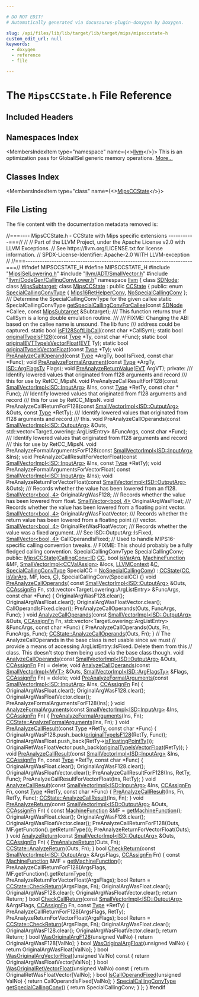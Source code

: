 ```yaml
---

# DO NOT EDIT!
# Automatically generated via docusaurus-plugin-doxygen by Doxygen.

slug: /api/files/lib/lib/target/lib/target/mips/mipsccstate-h
custom_edit_url: null
keywords:
  - doxygen
  - reference
  - file

---
```





# The `MipsCCState.h` File Reference

<DoxygenPage pluginConfig={pluginConfig}>



## Included Headers

<IncludesList>
<IncludesListItem
  filePath="MipsISelLowering.h"
  permalink="/docs/api/files/lib/lib/target/lib/target/mips/mipsisellowering-h"
  isLocal="true" />
<IncludesListItem
  filePath="llvm/ADT/SmallVector.h"
  permalink="/docs/api/files/include/include/llvm/include/llvm/adt/smallvector-h"
  isLocal="true" />
<IncludesListItem
  filePath="llvm/CodeGen/CallingConvLower.h"
  permalink="/docs/api/files/include/include/llvm/include/llvm/codegen/callingconvlower-h"
  isLocal="true" />
</IncludesList>

## Namespaces Index

<MembersIndex>

<MembersIndexItem
  type="namespace"
  name={<><a href="/docs/api/namespaces/llvm">llvm</a></>}>
This is an optimization pass for GlobalISel generic memory operations. <a href="/docs/api/namespaces/llvm/#details">More...</a>
</MembersIndexItem>

</MembersIndex>

## Classes Index

<MembersIndex>

<MembersIndexItem
  type="class"
  name={<><a href="/docs/api/classes/llvm/mipsccstate">MipsCCState</a></>}>
</MembersIndexItem>

</MembersIndex>


## File Listing

The file content with the documentation metadata removed is:

<ProgramListing>

<Link id="l00001" /><CodeLine lineNumber="1"><Highlight kind="comment">//===---- MipsCCState.h - CCState with Mips specific extensions -----------===//</Highlight><Highlight kind="normal"></Highlight></CodeLine>
<Link id="l00002" /><CodeLine lineNumber="2"><Highlight kind="normal"></Highlight><Highlight kind="comment">//</Highlight><Highlight kind="normal"></Highlight></CodeLine>
<Link id="l00003" /><CodeLine lineNumber="3"><Highlight kind="normal"></Highlight><Highlight kind="comment">// Part of the LLVM Project, under the Apache License v2.0 with LLVM Exceptions.</Highlight><Highlight kind="normal"></Highlight></CodeLine>
<Link id="l00004" /><CodeLine lineNumber="4"><Highlight kind="normal"></Highlight><Highlight kind="comment">// See https://llvm.org/LICENSE.txt for license information.</Highlight><Highlight kind="normal"></Highlight></CodeLine>
<Link id="l00005" /><CodeLine lineNumber="5"><Highlight kind="normal"></Highlight><Highlight kind="comment">// SPDX-License-Identifier: Apache-2.0 WITH LLVM-exception</Highlight><Highlight kind="normal"></Highlight></CodeLine>
<Link id="l00006" /><CodeLine lineNumber="6"><Highlight kind="normal"></Highlight><Highlight kind="comment">//</Highlight><Highlight kind="normal"></Highlight></CodeLine>
<Link id="l00007" /><CodeLine lineNumber="7"><Highlight kind="normal"></Highlight><Highlight kind="comment">//===----------------------------------------------------------------------===//</Highlight><Highlight kind="normal"></Highlight></CodeLine>
<Link id="l00008" /><CodeLine lineNumber="8"><Highlight kind="normal"></Highlight></CodeLine>
<Link id="l00009" /><CodeLine lineNumber="9"><Highlight kind="normal"></Highlight><Highlight kind="preprocessor">#ifndef MIPSCCSTATE&#95;H</Highlight><Highlight kind="normal"></Highlight></CodeLine>
<Link id="l00010" /><CodeLine lineNumber="10"><Highlight kind="normal"></Highlight><Highlight kind="preprocessor">#define MIPSCCSTATE&#95;H</Highlight><Highlight kind="normal"></Highlight></CodeLine>
<Link id="l00011" /><CodeLine lineNumber="11"><Highlight kind="normal"></Highlight></CodeLine>
<Link id="l00012" /><CodeLine lineNumber="12"><Highlight kind="normal"></Highlight><Highlight kind="preprocessor">#include &quot;<a href="/docs/api/files/lib/lib/target/lib/target/mips/mipsisellowering-h">MipsISelLowering.h</a>&quot;</Highlight><Highlight kind="normal"></Highlight></CodeLine>
<Link id="l00013" /><CodeLine lineNumber="13"><Highlight kind="normal"></Highlight><Highlight kind="preprocessor">#include &quot;<a href="/docs/api/files/include/include/llvm/include/llvm/adt/smallvector-h">llvm/ADT/SmallVector.h</a>&quot;</Highlight><Highlight kind="normal"></Highlight></CodeLine>
<Link id="l00014" /><CodeLine lineNumber="14"><Highlight kind="normal"></Highlight><Highlight kind="preprocessor">#include &quot;<a href="/docs/api/files/include/include/llvm/include/llvm/codegen/callingconvlower-h">llvm/CodeGen/CallingConvLower.h</a>&quot;</Highlight><Highlight kind="normal"></Highlight></CodeLine>
<Link id="l00015" /><CodeLine lineNumber="15"><Highlight kind="normal"></Highlight></CodeLine>
<Link id="l00016" /><CodeLine lineNumber="16"><Highlight kind="normal"></Highlight><Highlight kind="keyword">namespace </Highlight><Highlight kind="normal"><a href="/docs/api/namespaces/llvm">llvm</a> &#123;</Highlight></CodeLine>
<Link id="l00017" /><CodeLine lineNumber="17"><Highlight kind="normal"></Highlight><Highlight kind="keyword">class </Highlight><Highlight kind="normal"><a href="/docs/api/classes/llvm/sdnode">SDNode</a>;</Highlight></CodeLine>
<Link id="l00018" /><CodeLine lineNumber="18"><Highlight kind="normal"></Highlight><Highlight kind="keyword">class </Highlight><Highlight kind="normal"><a href="/docs/api/classes/llvm/mipssubtarget">MipsSubtarget</a>;</Highlight></CodeLine>
<Link id="l00019" /><CodeLine lineNumber="19"><Highlight kind="normal"></Highlight></CodeLine>
<Link id="l00020" /><CodeLine lineNumber="20" lineLink="/docs/api/classes/llvm/mipsccstate"><Highlight kind="normal"></Highlight><Highlight kind="keyword">class </Highlight><Highlight kind="normal"><a href="/docs/api/classes/llvm/mipsccstate/#aec927300e4f4d5403ecf615a8b65cbb1">MipsCCState</a> : </Highlight><Highlight kind="keyword">public</Highlight><Highlight kind="normal"> <a href="/docs/api/classes/llvm/ccstate/#abf5a0a68b80983e3e00b9107ed77e93c">CCState</a> &#123;</Highlight></CodeLine>
<Link id="l00021" /><CodeLine lineNumber="21"><Highlight kind="normal"></Highlight><Highlight kind="keyword">public</Highlight><Highlight kind="normal">:</Highlight></CodeLine>
<Link id="l00022" /><CodeLine lineNumber="22" lineLink="/docs/api/classes/llvm/mipsccstate/#aebe47f41b5ac2f62cb48cd64227d18e6ab733877ed3fc676a03ab0fd5bb35e856"><Highlight kind="normal">  </Highlight><Highlight kind="keyword">enum</Highlight><Highlight kind="normal"> <a href="/docs/api/classes/llvm/mipsccstate/#aebe47f41b5ac2f62cb48cd64227d18e6">SpecialCallingConvType</a> &#123; <a href="/docs/api/classes/llvm/mipsccstate/#aebe47f41b5ac2f62cb48cd64227d18e6ab733877ed3fc676a03ab0fd5bb35e856">Mips16RetHelperConv</a>, <a href="/docs/api/classes/llvm/mipsccstate/#aebe47f41b5ac2f62cb48cd64227d18e6accde6c8d8e7ef08b4c3862358ce9eaac">NoSpecialCallingConv</a> &#125;;</Highlight></CodeLine>
<Link id="l00023" /><CodeLine lineNumber="23"><Highlight kind="normal"></Highlight><Highlight kind="comment"></Highlight></CodeLine>
<Link id="l00024" /><CodeLine lineNumber="24"><Highlight kind="comment">  /// Determine the SpecialCallingConvType for the given callee</Highlight><Highlight kind="normal"></Highlight></CodeLine>
<Link id="l00025" /><CodeLine lineNumber="25"><Highlight kind="normal">  </Highlight><Highlight kind="keyword">static</Highlight><Highlight kind="normal"> SpecialCallingConvType</Highlight></CodeLine>
<Link id="l00026" /><CodeLine lineNumber="26"><Highlight kind="normal">  <a href="/docs/api/classes/llvm/mipsccstate/#adffd27d3c37f8d01edff0e86ec3ff644">getSpecialCallingConvForCallee</a>(</Highlight><Highlight kind="keyword">const</Highlight><Highlight kind="normal"> <a href="/docs/api/classes/llvm/sdnode">SDNode</a> &#42;Callee,</Highlight></CodeLine>
<Link id="l00027" /><CodeLine lineNumber="27"><Highlight kind="normal">                                 </Highlight><Highlight kind="keyword">const</Highlight><Highlight kind="normal"> <a href="/docs/api/classes/llvm/mipssubtarget">MipsSubtarget</a> &amp;Subtarget);</Highlight></CodeLine>
<Link id="l00028" /><CodeLine lineNumber="28"><Highlight kind="normal"></Highlight><Highlight kind="comment"></Highlight></CodeLine>
<Link id="l00029" /><CodeLine lineNumber="29"><Highlight kind="comment">  /// This function returns true if CallSym is a long double emulation routine.</Highlight></CodeLine>
<Link id="l00030" /><CodeLine lineNumber="30"><Highlight kind="comment">  ///</Highlight></CodeLine>
<Link id="l00031" /><CodeLine lineNumber="31"><Highlight kind="comment">  /// FIXME: Changing the ABI based on the callee name is unsound. The lib func</Highlight></CodeLine>
<Link id="l00032" /><CodeLine lineNumber="32"><Highlight kind="comment">  /// address could be captured.</Highlight><Highlight kind="normal"></Highlight></CodeLine>
<Link id="l00033" /><CodeLine lineNumber="33"><Highlight kind="normal">  </Highlight><Highlight kind="keyword">static</Highlight><Highlight kind="normal"> </Highlight><Highlight kind="keywordtype">bool</Highlight><Highlight kind="normal"> <a href="/docs/api/classes/llvm/mipsccstate/#a3f63290aff1f6b522c80c818a9d025ab">isF128SoftLibCall</a>(</Highlight><Highlight kind="keyword">const</Highlight><Highlight kind="normal"> </Highlight><Highlight kind="keywordtype">char</Highlight><Highlight kind="normal"> &#42;CallSym);</Highlight></CodeLine>
<Link id="l00034" /><CodeLine lineNumber="34"><Highlight kind="normal"></Highlight></CodeLine>
<Link id="l00035" /><CodeLine lineNumber="35"><Highlight kind="normal">  </Highlight><Highlight kind="keyword">static</Highlight><Highlight kind="normal"> </Highlight><Highlight kind="keywordtype">bool</Highlight><Highlight kind="normal"> <a href="/docs/api/classes/llvm/mipsccstate/#a4ce1e013c79a2151bb92de2c2d293f0c">originalTypeIsF128</a>(</Highlight><Highlight kind="keyword">const</Highlight><Highlight kind="normal"> <a href="/docs/api/classes/llvm/type">Type</a> &#42;Ty, </Highlight><Highlight kind="keyword">const</Highlight><Highlight kind="normal"> </Highlight><Highlight kind="keywordtype">char</Highlight><Highlight kind="normal"> &#42;Func);</Highlight></CodeLine>
<Link id="l00036" /><CodeLine lineNumber="36"><Highlight kind="normal">  </Highlight><Highlight kind="keyword">static</Highlight><Highlight kind="normal"> </Highlight><Highlight kind="keywordtype">bool</Highlight><Highlight kind="normal"> <a href="/docs/api/classes/llvm/mipsccstate/#a9a2fb53893c831fb7b9b539f7c7cf72e">originalEVTTypeIsVectorFloat</a>(<a href="/docs/api/structs/llvm/evt">EVT</a> Ty);</Highlight></CodeLine>
<Link id="l00037" /><CodeLine lineNumber="37"><Highlight kind="normal">  </Highlight><Highlight kind="keyword">static</Highlight><Highlight kind="normal"> </Highlight><Highlight kind="keywordtype">bool</Highlight><Highlight kind="normal"> <a href="/docs/api/classes/llvm/mipsccstate/#a01ae19db281adf449c3e960be5a6da5d">originalTypeIsVectorFloat</a>(</Highlight><Highlight kind="keyword">const</Highlight><Highlight kind="normal"> <a href="/docs/api/classes/llvm/type">Type</a> &#42;Ty);</Highlight></CodeLine>
<Link id="l00038" /><CodeLine lineNumber="38"><Highlight kind="normal"></Highlight></CodeLine>
<Link id="l00039" /><CodeLine lineNumber="39"><Highlight kind="normal">  </Highlight><Highlight kind="keywordtype">void</Highlight><Highlight kind="normal"> <a href="/docs/api/classes/llvm/mipsccstate/#ab4e7e0c4faafb1894a276accb6fd408c">PreAnalyzeCallOperand</a>(</Highlight><Highlight kind="keyword">const</Highlight><Highlight kind="normal"> <a href="/docs/api/classes/llvm/type">Type</a> &#42;ArgTy, </Highlight><Highlight kind="keywordtype">bool</Highlight><Highlight kind="normal"> IsFixed, </Highlight><Highlight kind="keyword">const</Highlight><Highlight kind="normal"> </Highlight><Highlight kind="keywordtype">char</Highlight><Highlight kind="normal"> &#42;Func);</Highlight></CodeLine>
<Link id="l00040" /><CodeLine lineNumber="40"><Highlight kind="normal"></Highlight></CodeLine>
<Link id="l00041" /><CodeLine lineNumber="41"><Highlight kind="normal">  </Highlight><Highlight kind="keywordtype">void</Highlight><Highlight kind="normal"> <a href="/docs/api/classes/llvm/mipsccstate/#ab7308ff84a93e55c54db394614a71a44">PreAnalyzeFormalArgument</a>(</Highlight><Highlight kind="keyword">const</Highlight><Highlight kind="normal"> <a href="/docs/api/classes/llvm/type">Type</a> &#42;ArgTy, <a href="/docs/api/structs/llvm/isd/argflagsty">ISD::ArgFlagsTy</a> Flags);</Highlight></CodeLine>
<Link id="l00042" /><CodeLine lineNumber="42"><Highlight kind="normal">  </Highlight><Highlight kind="keywordtype">void</Highlight><Highlight kind="normal"> <a href="/docs/api/classes/llvm/mipsccstate/#a4b59cb89474f9bb8123234228d0fb9de">PreAnalyzeReturnValue</a>(<a href="/docs/api/structs/llvm/evt">EVT</a> ArgVT);</Highlight></CodeLine>
<Link id="l00043" /><CodeLine lineNumber="43"><Highlight kind="normal"></Highlight></CodeLine>
<Link id="l00044" /><CodeLine lineNumber="44"><Highlight kind="normal"></Highlight><Highlight kind="keyword">private</Highlight><Highlight kind="normal">:</Highlight><Highlight kind="comment"></Highlight></CodeLine>
<Link id="l00045" /><CodeLine lineNumber="45"><Highlight kind="comment">  /// Identify lowered values that originated from f128 arguments and record</Highlight></CodeLine>
<Link id="l00046" /><CodeLine lineNumber="46"><Highlight kind="comment">  /// this for use by RetCC&#95;MipsN.</Highlight><Highlight kind="normal"></Highlight></CodeLine>
<Link id="l00047" /><CodeLine lineNumber="47"><Highlight kind="normal">  </Highlight><Highlight kind="keywordtype">void</Highlight><Highlight kind="normal"> PreAnalyzeCallResultForF128(</Highlight><Highlight kind="keyword">const</Highlight><Highlight kind="normal"> <a href="/docs/api/classes/llvm/smallvectorimpl">SmallVectorImpl&lt;ISD::InputArg&gt;</a> &amp;Ins,</Highlight></CodeLine>
<Link id="l00048" /><CodeLine lineNumber="48"><Highlight kind="normal">                                   </Highlight><Highlight kind="keyword">const</Highlight><Highlight kind="normal"> <a href="/docs/api/classes/llvm/type">Type</a> &#42;RetTy, </Highlight><Highlight kind="keyword">const</Highlight><Highlight kind="normal"> </Highlight><Highlight kind="keywordtype">char</Highlight><Highlight kind="normal"> &#42; Func);</Highlight></CodeLine>
<Link id="l00049" /><CodeLine lineNumber="49"><Highlight kind="normal"></Highlight><Highlight kind="comment"></Highlight></CodeLine>
<Link id="l00050" /><CodeLine lineNumber="50"><Highlight kind="comment">  /// Identify lowered values that originated from f128 arguments and record</Highlight></CodeLine>
<Link id="l00051" /><CodeLine lineNumber="51"><Highlight kind="comment">  /// this for use by RetCC&#95;MipsN.</Highlight><Highlight kind="normal"></Highlight></CodeLine>
<Link id="l00052" /><CodeLine lineNumber="52"><Highlight kind="normal">  </Highlight><Highlight kind="keywordtype">void</Highlight><Highlight kind="normal"> PreAnalyzeCallReturnForF128(</Highlight><Highlight kind="keyword">const</Highlight><Highlight kind="normal"> <a href="/docs/api/classes/llvm/smallvectorimpl">SmallVectorImpl&lt;ISD::OutputArg&gt;</a> &amp;Outs, </Highlight><Highlight kind="keyword">const</Highlight><Highlight kind="normal"> <a href="/docs/api/classes/llvm/type">Type</a> &#42;RetTy);</Highlight></CodeLine>
<Link id="l00053" /><CodeLine lineNumber="53"><Highlight kind="normal"></Highlight><Highlight kind="comment"></Highlight></CodeLine>
<Link id="l00054" /><CodeLine lineNumber="54"><Highlight kind="comment">  /// Identify lowered values that originated from f128 arguments and record</Highlight></CodeLine>
<Link id="l00055" /><CodeLine lineNumber="55"><Highlight kind="comment">  /// this.</Highlight><Highlight kind="normal"></Highlight></CodeLine>
<Link id="l00056" /><CodeLine lineNumber="56"><Highlight kind="normal">  </Highlight><Highlight kind="keywordtype">void</Highlight><Highlight kind="normal"></Highlight></CodeLine>
<Link id="l00057" /><CodeLine lineNumber="57"><Highlight kind="normal">  PreAnalyzeCallOperands(</Highlight><Highlight kind="keyword">const</Highlight><Highlight kind="normal"> <a href="/docs/api/classes/llvm/smallvectorimpl">SmallVectorImpl&lt;ISD::OutputArg&gt;</a> &amp;Outs,</Highlight></CodeLine>
<Link id="l00058" /><CodeLine lineNumber="58"><Highlight kind="normal">                         std::vector&lt;TargetLowering::ArgListEntry&gt; &amp;FuncArgs,</Highlight></CodeLine>
<Link id="l00059" /><CodeLine lineNumber="59"><Highlight kind="normal">                         </Highlight><Highlight kind="keyword">const</Highlight><Highlight kind="normal"> </Highlight><Highlight kind="keywordtype">char</Highlight><Highlight kind="normal"> &#42;Func);</Highlight></CodeLine>
<Link id="l00060" /><CodeLine lineNumber="60"><Highlight kind="normal"></Highlight><Highlight kind="comment"></Highlight></CodeLine>
<Link id="l00061" /><CodeLine lineNumber="61"><Highlight kind="comment">  /// Identify lowered values that originated from f128 arguments and record</Highlight></CodeLine>
<Link id="l00062" /><CodeLine lineNumber="62"><Highlight kind="comment">  /// this for use by RetCC&#95;MipsN.</Highlight><Highlight kind="normal"></Highlight></CodeLine>
<Link id="l00063" /><CodeLine lineNumber="63"><Highlight kind="normal">  </Highlight><Highlight kind="keywordtype">void</Highlight><Highlight kind="normal"></Highlight></CodeLine>
<Link id="l00064" /><CodeLine lineNumber="64"><Highlight kind="normal">  PreAnalyzeFormalArgumentsForF128(</Highlight><Highlight kind="keyword">const</Highlight><Highlight kind="normal"> <a href="/docs/api/classes/llvm/smallvectorimpl">SmallVectorImpl&lt;ISD::InputArg&gt;</a> &amp;Ins);</Highlight></CodeLine>
<Link id="l00065" /><CodeLine lineNumber="65"><Highlight kind="normal"></Highlight></CodeLine>
<Link id="l00066" /><CodeLine lineNumber="66"><Highlight kind="normal">  </Highlight><Highlight kind="keywordtype">void</Highlight><Highlight kind="normal"></Highlight></CodeLine>
<Link id="l00067" /><CodeLine lineNumber="67"><Highlight kind="normal">  PreAnalyzeCallResultForVectorFloat(</Highlight><Highlight kind="keyword">const</Highlight><Highlight kind="normal"> <a href="/docs/api/classes/llvm/smallvectorimpl">SmallVectorImpl&lt;ISD::InputArg&gt;</a> &amp;Ins,</Highlight></CodeLine>
<Link id="l00068" /><CodeLine lineNumber="68"><Highlight kind="normal">                                     </Highlight><Highlight kind="keyword">const</Highlight><Highlight kind="normal"> <a href="/docs/api/classes/llvm/type">Type</a> &#42;RetTy);</Highlight></CodeLine>
<Link id="l00069" /><CodeLine lineNumber="69"><Highlight kind="normal"></Highlight></CodeLine>
<Link id="l00070" /><CodeLine lineNumber="70"><Highlight kind="normal">  </Highlight><Highlight kind="keywordtype">void</Highlight><Highlight kind="normal"> PreAnalyzeFormalArgumentsForVectorFloat(</Highlight></CodeLine>
<Link id="l00071" /><CodeLine lineNumber="71"><Highlight kind="normal">      </Highlight><Highlight kind="keyword">const</Highlight><Highlight kind="normal"> <a href="/docs/api/classes/llvm/smallvectorimpl">SmallVectorImpl&lt;ISD::InputArg&gt;</a> &amp;Ins);</Highlight></CodeLine>
<Link id="l00072" /><CodeLine lineNumber="72"><Highlight kind="normal"></Highlight></CodeLine>
<Link id="l00073" /><CodeLine lineNumber="73"><Highlight kind="normal">  </Highlight><Highlight kind="keywordtype">void</Highlight><Highlight kind="normal"></Highlight></CodeLine>
<Link id="l00074" /><CodeLine lineNumber="74"><Highlight kind="normal">  PreAnalyzeReturnForVectorFloat(</Highlight><Highlight kind="keyword">const</Highlight><Highlight kind="normal"> <a href="/docs/api/classes/llvm/smallvectorimpl">SmallVectorImpl&lt;ISD::OutputArg&gt;</a> &amp;Outs);</Highlight></CodeLine>
<Link id="l00075" /><CodeLine lineNumber="75"><Highlight kind="normal"></Highlight><Highlight kind="comment"></Highlight></CodeLine>
<Link id="l00076" /><CodeLine lineNumber="76"><Highlight kind="comment">  /// Records whether the value has been lowered from an f128.</Highlight><Highlight kind="normal"></Highlight></CodeLine>
<Link id="l00077" /><CodeLine lineNumber="77"><Highlight kind="normal">  <a href="/docs/api/classes/llvm/smallvector">SmallVector&lt;bool, 4&gt;</a> OriginalArgWasF128;</Highlight></CodeLine>
<Link id="l00078" /><CodeLine lineNumber="78"><Highlight kind="normal"></Highlight><Highlight kind="comment"></Highlight></CodeLine>
<Link id="l00079" /><CodeLine lineNumber="79"><Highlight kind="comment">  /// Records whether the value has been lowered from float.</Highlight><Highlight kind="normal"></Highlight></CodeLine>
<Link id="l00080" /><CodeLine lineNumber="80"><Highlight kind="normal">  <a href="/docs/api/classes/llvm/smallvector">SmallVector&lt;bool, 4&gt;</a> OriginalArgWasFloat;</Highlight></CodeLine>
<Link id="l00081" /><CodeLine lineNumber="81"><Highlight kind="normal"></Highlight><Highlight kind="comment"></Highlight></CodeLine>
<Link id="l00082" /><CodeLine lineNumber="82"><Highlight kind="comment">  /// Records whether the value has been lowered from a floating point vector.</Highlight><Highlight kind="normal"></Highlight></CodeLine>
<Link id="l00083" /><CodeLine lineNumber="83"><Highlight kind="normal">  <a href="/docs/api/classes/llvm/smallvector">SmallVector&lt;bool, 4&gt;</a> OriginalArgWasFloatVector;</Highlight></CodeLine>
<Link id="l00084" /><CodeLine lineNumber="84"><Highlight kind="normal"></Highlight><Highlight kind="comment"></Highlight></CodeLine>
<Link id="l00085" /><CodeLine lineNumber="85"><Highlight kind="comment">  /// Records whether the return value has been lowered from a floating point</Highlight></CodeLine>
<Link id="l00086" /><CodeLine lineNumber="86"><Highlight kind="comment">  /// vector.</Highlight><Highlight kind="normal"></Highlight></CodeLine>
<Link id="l00087" /><CodeLine lineNumber="87"><Highlight kind="normal">  <a href="/docs/api/classes/llvm/smallvector">SmallVector&lt;bool, 4&gt;</a> OriginalRetWasFloatVector;</Highlight></CodeLine>
<Link id="l00088" /><CodeLine lineNumber="88"><Highlight kind="normal"></Highlight><Highlight kind="comment"></Highlight></CodeLine>
<Link id="l00089" /><CodeLine lineNumber="89"><Highlight kind="comment">  /// Records whether the value was a fixed argument.</Highlight></CodeLine>
<Link id="l00090" /><CodeLine lineNumber="90"><Highlight kind="comment">  /// See ISD::OutputArg::IsFixed,</Highlight><Highlight kind="normal"></Highlight></CodeLine>
<Link id="l00091" /><CodeLine lineNumber="91"><Highlight kind="normal">  <a href="/docs/api/classes/llvm/smallvector">SmallVector&lt;bool, 4&gt;</a> CallOperandIsFixed;</Highlight></CodeLine>
<Link id="l00092" /><CodeLine lineNumber="92"><Highlight kind="normal"></Highlight></CodeLine>
<Link id="l00093" /><CodeLine lineNumber="93"><Highlight kind="normal">  </Highlight><Highlight kind="comment">// Used to handle MIPS16-specific calling convention tweaks.</Highlight><Highlight kind="normal"></Highlight></CodeLine>
<Link id="l00094" /><CodeLine lineNumber="94"><Highlight kind="normal">  </Highlight><Highlight kind="comment">// FIXME: This should probably be a fully fledged calling convention.</Highlight><Highlight kind="normal"></Highlight></CodeLine>
<Link id="l00095" /><CodeLine lineNumber="95"><Highlight kind="normal">  SpecialCallingConvType SpecialCallingConv;</Highlight></CodeLine>
<Link id="l00096" /><CodeLine lineNumber="96"><Highlight kind="normal"></Highlight></CodeLine>
<Link id="l00097" /><CodeLine lineNumber="97"><Highlight kind="normal"></Highlight><Highlight kind="keyword">public</Highlight><Highlight kind="normal">:</Highlight></CodeLine>
<Link id="l00098" /><CodeLine lineNumber="98" lineLink="/docs/api/classes/llvm/mipsccstate/#aec927300e4f4d5403ecf615a8b65cbb1"><Highlight kind="normal">  <a href="/docs/api/classes/llvm/mipsccstate/#aec927300e4f4d5403ecf615a8b65cbb1">MipsCCState</a>(<a href="/docs/api/namespaces/llvm/callingconv/#abdf8cf606905c10634e831390981b0ed">CallingConv::ID</a> <a href="/docs/api/files/lib/lib/target/lib/target/riscv/riscvredundantcopyelimination-cpp/#a77c69067ae8279bc00ab8757731e90d7">CC</a>, </Highlight><Highlight kind="keywordtype">bool</Highlight><Highlight kind="normal"> <a href="/docs/api/classes/llvm/ccstate/#ad2dd5d4efbdc498ece37be010f478f98">isVarArg</a>, <a href="/docs/api/classes/llvm/machinefunction">MachineFunction</a> &amp;MF,</Highlight></CodeLine>
<Link id="l00099" /><CodeLine lineNumber="99"><Highlight kind="normal">              <a href="/docs/api/classes/llvm/smallvectorimpl">SmallVectorImpl&lt;CCValAssign&gt;</a> &amp;locs, <a href="/docs/api/classes/llvm/llvmcontext">LLVMContext</a> &amp;<a href="/docs/api/namespaces/llvm/callingconv/#ac6aa1387c4375260e2468eb5a77fdb4cafd841a49aec1539bc88abc8ff9e170fb">C</a>,</Highlight></CodeLine>
<Link id="l00100" /><CodeLine lineNumber="100"><Highlight kind="normal">              <a href="/docs/api/classes/llvm/mipsccstate/#aebe47f41b5ac2f62cb48cd64227d18e6">SpecialCallingConvType</a> SpecialCC = <a href="/docs/api/classes/llvm/mipsccstate/#aebe47f41b5ac2f62cb48cd64227d18e6accde6c8d8e7ef08b4c3862358ce9eaac">NoSpecialCallingConv</a>)</Highlight></CodeLine>
<Link id="l00101" /><CodeLine lineNumber="101"><Highlight kind="normal">      : <a href="/docs/api/classes/llvm/ccstate/#abf5a0a68b80983e3e00b9107ed77e93c">CCState</a>(<a href="/docs/api/files/lib/lib/target/lib/target/riscv/riscvredundantcopyelimination-cpp/#a77c69067ae8279bc00ab8757731e90d7">CC</a>, <a href="/docs/api/classes/llvm/ccstate/#ad2dd5d4efbdc498ece37be010f478f98">isVarArg</a>, MF, locs, <a href="/docs/api/namespaces/llvm/callingconv/#ac6aa1387c4375260e2468eb5a77fdb4cafd841a49aec1539bc88abc8ff9e170fb">C</a>), SpecialCallingConv(SpecialCC) &#123;&#125;</Highlight></CodeLine>
<Link id="l00102" /><CodeLine lineNumber="102"><Highlight kind="normal"></Highlight></CodeLine>
<Link id="l00103" /><CodeLine lineNumber="103" lineLink="/docs/api/classes/llvm/mipsccstate/#a683ce79eb0199ca165f8eaa9a9746246"><Highlight kind="normal">  </Highlight><Highlight kind="keywordtype">void</Highlight><Highlight kind="normal"> <a href="/docs/api/classes/llvm/mipsccstate/#a683ce79eb0199ca165f8eaa9a9746246">PreAnalyzeCallOperands</a>(</Highlight></CodeLine>
<Link id="l00104" /><CodeLine lineNumber="104"><Highlight kind="normal">      </Highlight><Highlight kind="keyword">const</Highlight><Highlight kind="normal"> <a href="/docs/api/classes/llvm/smallvectorimpl">SmallVectorImpl&lt;ISD::OutputArg&gt;</a> &amp;Outs, <a href="/docs/api/namespaces/llvm/#aa555cd3eb8141809d16bcfc45ccc3715">CCAssignFn</a> Fn,</Highlight></CodeLine>
<Link id="l00105" /><CodeLine lineNumber="105"><Highlight kind="normal">      std::vector&lt;TargetLowering::ArgListEntry&gt; &amp;FuncArgs, </Highlight><Highlight kind="keyword">const</Highlight><Highlight kind="normal"> </Highlight><Highlight kind="keywordtype">char</Highlight><Highlight kind="normal"> &#42;Func) &#123;</Highlight></CodeLine>
<Link id="l00106" /><CodeLine lineNumber="106"><Highlight kind="normal">    OriginalArgWasF128.clear();</Highlight></CodeLine>
<Link id="l00107" /><CodeLine lineNumber="107"><Highlight kind="normal">    OriginalArgWasFloat.clear();</Highlight></CodeLine>
<Link id="l00108" /><CodeLine lineNumber="108"><Highlight kind="normal">    OriginalArgWasFloatVector.clear();</Highlight></CodeLine>
<Link id="l00109" /><CodeLine lineNumber="109"><Highlight kind="normal">    CallOperandIsFixed.clear();</Highlight></CodeLine>
<Link id="l00110" /><CodeLine lineNumber="110"><Highlight kind="normal">    PreAnalyzeCallOperands(Outs, FuncArgs, Func);</Highlight></CodeLine>
<Link id="l00111" /><CodeLine lineNumber="111"><Highlight kind="normal">  &#125;</Highlight></CodeLine>
<Link id="l00112" /><CodeLine lineNumber="112"><Highlight kind="normal"></Highlight></CodeLine>
<Link id="l00113" /><CodeLine lineNumber="113"><Highlight kind="normal">  </Highlight><Highlight kind="keywordtype">void</Highlight><Highlight kind="normal"></Highlight></CodeLine>
<Link id="l00114" /><CodeLine lineNumber="114" lineLink="/docs/api/classes/llvm/mipsccstate/#a0d2b0101dc2d1a6ffa03253155f70997"><Highlight kind="normal">  <a href="/docs/api/classes/llvm/mipsccstate/#a0d2b0101dc2d1a6ffa03253155f70997">AnalyzeCallOperands</a>(</Highlight><Highlight kind="keyword">const</Highlight><Highlight kind="normal"> <a href="/docs/api/classes/llvm/smallvectorimpl">SmallVectorImpl&lt;ISD::OutputArg&gt;</a> &amp;Outs,</Highlight></CodeLine>
<Link id="l00115" /><CodeLine lineNumber="115"><Highlight kind="normal">                      <a href="/docs/api/namespaces/llvm/#aa555cd3eb8141809d16bcfc45ccc3715">CCAssignFn</a> Fn,</Highlight></CodeLine>
<Link id="l00116" /><CodeLine lineNumber="116"><Highlight kind="normal">                      std::vector&lt;TargetLowering::ArgListEntry&gt; &amp;FuncArgs,</Highlight></CodeLine>
<Link id="l00117" /><CodeLine lineNumber="117"><Highlight kind="normal">                      </Highlight><Highlight kind="keyword">const</Highlight><Highlight kind="normal"> </Highlight><Highlight kind="keywordtype">char</Highlight><Highlight kind="normal"> &#42;Func) &#123;</Highlight></CodeLine>
<Link id="l00118" /><CodeLine lineNumber="118"><Highlight kind="normal">    PreAnalyzeCallOperands(Outs, Fn, FuncArgs, Func);</Highlight></CodeLine>
<Link id="l00119" /><CodeLine lineNumber="119"><Highlight kind="normal">    <a href="/docs/api/classes/llvm/ccstate/#a919797ac95a1d84d08e4f43eedededa4">CCState::AnalyzeCallOperands</a>(Outs, Fn);</Highlight></CodeLine>
<Link id="l00120" /><CodeLine lineNumber="120"><Highlight kind="normal">  &#125;</Highlight></CodeLine>
<Link id="l00121" /><CodeLine lineNumber="121"><Highlight kind="normal"></Highlight></CodeLine>
<Link id="l00122" /><CodeLine lineNumber="122"><Highlight kind="normal">  </Highlight><Highlight kind="comment">// The AnalyzeCallOperands in the base class is not usable since we must</Highlight><Highlight kind="normal"></Highlight></CodeLine>
<Link id="l00123" /><CodeLine lineNumber="123"><Highlight kind="normal">  </Highlight><Highlight kind="comment">// provide a means of accessing ArgListEntry::IsFixed. Delete them from this</Highlight><Highlight kind="normal"></Highlight></CodeLine>
<Link id="l00124" /><CodeLine lineNumber="124"><Highlight kind="normal">  </Highlight><Highlight kind="comment">// class. This doesn&#39;t stop them being used via the base class though.</Highlight><Highlight kind="normal"></Highlight></CodeLine>
<Link id="l00125" /><CodeLine lineNumber="125" lineLink="/docs/api/classes/llvm/mipsccstate/#a5bef262276f92e09f170b0e09df88a40"><Highlight kind="normal">  </Highlight><Highlight kind="keywordtype">void</Highlight><Highlight kind="normal"> <a href="/docs/api/classes/llvm/mipsccstate/#a5bef262276f92e09f170b0e09df88a40">AnalyzeCallOperands</a>(</Highlight><Highlight kind="keyword">const</Highlight><Highlight kind="normal"> <a href="/docs/api/classes/llvm/smallvectorimpl">SmallVectorImpl&lt;ISD::OutputArg&gt;</a> &amp;Outs,</Highlight></CodeLine>
<Link id="l00126" /><CodeLine lineNumber="126"><Highlight kind="normal">                           <a href="/docs/api/namespaces/llvm/#aa555cd3eb8141809d16bcfc45ccc3715">CCAssignFn</a> Fn) = </Highlight><Highlight kind="keyword">delete</Highlight><Highlight kind="normal">;</Highlight></CodeLine>
<Link id="l00127" /><CodeLine lineNumber="127" lineLink="/docs/api/classes/llvm/mipsccstate/#a9fc612f0c6543333b0ff5016df8e9ea5"><Highlight kind="normal">  </Highlight><Highlight kind="keywordtype">void</Highlight><Highlight kind="normal"> <a href="/docs/api/classes/llvm/mipsccstate/#a9fc612f0c6543333b0ff5016df8e9ea5">AnalyzeCallOperands</a>(</Highlight><Highlight kind="keyword">const</Highlight><Highlight kind="normal"> <a href="/docs/api/classes/llvm/smallvectorimpl">SmallVectorImpl&lt;MVT&gt;</a> &amp;Outs,</Highlight></CodeLine>
<Link id="l00128" /><CodeLine lineNumber="128"><Highlight kind="normal">                           <a href="/docs/api/classes/llvm/smallvectorimpl">SmallVectorImpl&lt;ISD::ArgFlagsTy&gt;</a> &amp;Flags,</Highlight></CodeLine>
<Link id="l00129" /><CodeLine lineNumber="129"><Highlight kind="normal">                           <a href="/docs/api/namespaces/llvm/#aa555cd3eb8141809d16bcfc45ccc3715">CCAssignFn</a> Fn) = </Highlight><Highlight kind="keyword">delete</Highlight><Highlight kind="normal">;</Highlight></CodeLine>
<Link id="l00130" /><CodeLine lineNumber="130"><Highlight kind="normal"></Highlight></CodeLine>
<Link id="l00131" /><CodeLine lineNumber="131" lineLink="/docs/api/classes/llvm/mipsccstate/#a8370c2aa5db7852161c806be0ed1adc7"><Highlight kind="normal">  </Highlight><Highlight kind="keywordtype">void</Highlight><Highlight kind="normal"> <a href="/docs/api/classes/llvm/mipsccstate/#a8370c2aa5db7852161c806be0ed1adc7">PreAnalyzeFormalArguments</a>(</Highlight><Highlight kind="keyword">const</Highlight><Highlight kind="normal"> <a href="/docs/api/classes/llvm/smallvectorimpl">SmallVectorImpl&lt;ISD::InputArg&gt;</a> &amp;Ins,</Highlight></CodeLine>
<Link id="l00132" /><CodeLine lineNumber="132"><Highlight kind="normal">                                 <a href="/docs/api/namespaces/llvm/#aa555cd3eb8141809d16bcfc45ccc3715">CCAssignFn</a> Fn) &#123;</Highlight></CodeLine>
<Link id="l00133" /><CodeLine lineNumber="133"><Highlight kind="normal">    OriginalArgWasFloat.clear();</Highlight></CodeLine>
<Link id="l00134" /><CodeLine lineNumber="134"><Highlight kind="normal">    OriginalArgWasF128.clear();</Highlight></CodeLine>
<Link id="l00135" /><CodeLine lineNumber="135"><Highlight kind="normal">    OriginalArgWasFloatVector.clear();</Highlight></CodeLine>
<Link id="l00136" /><CodeLine lineNumber="136"><Highlight kind="normal">    PreAnalyzeFormalArgumentsForF128(Ins);</Highlight></CodeLine>
<Link id="l00137" /><CodeLine lineNumber="137"><Highlight kind="normal">  &#125;</Highlight></CodeLine>
<Link id="l00138" /><CodeLine lineNumber="138"><Highlight kind="normal"></Highlight></CodeLine>
<Link id="l00139" /><CodeLine lineNumber="139" lineLink="/docs/api/classes/llvm/mipsccstate/#a7161379a628484c264e813f4242dcb5e"><Highlight kind="normal">  </Highlight><Highlight kind="keywordtype">void</Highlight><Highlight kind="normal"> <a href="/docs/api/classes/llvm/mipsccstate/#a7161379a628484c264e813f4242dcb5e">AnalyzeFormalArguments</a>(</Highlight><Highlight kind="keyword">const</Highlight><Highlight kind="normal"> <a href="/docs/api/classes/llvm/smallvectorimpl">SmallVectorImpl&lt;ISD::InputArg&gt;</a> &amp;Ins,</Highlight></CodeLine>
<Link id="l00140" /><CodeLine lineNumber="140"><Highlight kind="normal">                              <a href="/docs/api/namespaces/llvm/#aa555cd3eb8141809d16bcfc45ccc3715">CCAssignFn</a> Fn) &#123;</Highlight></CodeLine>
<Link id="l00141" /><CodeLine lineNumber="141"><Highlight kind="normal">    <a href="/docs/api/classes/llvm/mipsccstate/#a8370c2aa5db7852161c806be0ed1adc7">PreAnalyzeFormalArguments</a>(Ins, Fn);</Highlight></CodeLine>
<Link id="l00142" /><CodeLine lineNumber="142"><Highlight kind="normal">    <a href="/docs/api/classes/llvm/ccstate/#aec8b01e38583a4e371e14c436324d3be">CCState::AnalyzeFormalArguments</a>(Ins, Fn);</Highlight></CodeLine>
<Link id="l00143" /><CodeLine lineNumber="143"><Highlight kind="normal">  &#125;</Highlight></CodeLine>
<Link id="l00144" /><CodeLine lineNumber="144"><Highlight kind="normal"></Highlight></CodeLine>
<Link id="l00145" /><CodeLine lineNumber="145" lineLink="/docs/api/classes/llvm/mipsccstate/#af242a1e8e8ffad834f2e08e506bbe09d"><Highlight kind="normal">  </Highlight><Highlight kind="keywordtype">void</Highlight><Highlight kind="normal"> <a href="/docs/api/classes/llvm/mipsccstate/#af242a1e8e8ffad834f2e08e506bbe09d">PreAnalyzeCallResult</a>(</Highlight><Highlight kind="keyword">const</Highlight><Highlight kind="normal"> <a href="/docs/api/classes/llvm/type">Type</a> &#42;RetTy, </Highlight><Highlight kind="keyword">const</Highlight><Highlight kind="normal"> </Highlight><Highlight kind="keywordtype">char</Highlight><Highlight kind="normal"> &#42;Func) &#123;</Highlight></CodeLine>
<Link id="l00146" /><CodeLine lineNumber="146"><Highlight kind="normal">    OriginalArgWasF128.push&#95;back(<a href="/docs/api/classes/llvm/mipsccstate/#a4ce1e013c79a2151bb92de2c2d293f0c">originalTypeIsF128</a>(RetTy, Func));</Highlight></CodeLine>
<Link id="l00147" /><CodeLine lineNumber="147"><Highlight kind="normal">    OriginalArgWasFloat.push&#95;back(RetTy-&gt;<a href="/docs/api/classes/llvm/type/#aac5759c83abd6a4af236401a7cfe7a0f">isFloatingPointTy</a>());</Highlight></CodeLine>
<Link id="l00148" /><CodeLine lineNumber="148"><Highlight kind="normal">    OriginalRetWasFloatVector.push&#95;back(<a href="/docs/api/classes/llvm/mipsccstate/#a01ae19db281adf449c3e960be5a6da5d">originalTypeIsVectorFloat</a>(RetTy));</Highlight></CodeLine>
<Link id="l00149" /><CodeLine lineNumber="149"><Highlight kind="normal">  &#125;</Highlight></CodeLine>
<Link id="l00150" /><CodeLine lineNumber="150"><Highlight kind="normal"></Highlight></CodeLine>
<Link id="l00151" /><CodeLine lineNumber="151" lineLink="/docs/api/classes/llvm/mipsccstate/#af883842e429421c70a58306c2dde1155"><Highlight kind="normal">  </Highlight><Highlight kind="keywordtype">void</Highlight><Highlight kind="normal"> <a href="/docs/api/classes/llvm/mipsccstate/#af883842e429421c70a58306c2dde1155">PreAnalyzeCallResult</a>(</Highlight><Highlight kind="keyword">const</Highlight><Highlight kind="normal"> <a href="/docs/api/classes/llvm/smallvectorimpl">SmallVectorImpl&lt;ISD::InputArg&gt;</a> &amp;Ins,</Highlight></CodeLine>
<Link id="l00152" /><CodeLine lineNumber="152"><Highlight kind="normal">                            <a href="/docs/api/namespaces/llvm/#aa555cd3eb8141809d16bcfc45ccc3715">CCAssignFn</a> Fn, </Highlight><Highlight kind="keyword">const</Highlight><Highlight kind="normal"> <a href="/docs/api/classes/llvm/type">Type</a> &#42;RetTy,</Highlight></CodeLine>
<Link id="l00153" /><CodeLine lineNumber="153"><Highlight kind="normal">                            </Highlight><Highlight kind="keyword">const</Highlight><Highlight kind="normal"> </Highlight><Highlight kind="keywordtype">char</Highlight><Highlight kind="normal"> &#42;Func) &#123;</Highlight></CodeLine>
<Link id="l00154" /><CodeLine lineNumber="154"><Highlight kind="normal">    OriginalArgWasFloat.clear();</Highlight></CodeLine>
<Link id="l00155" /><CodeLine lineNumber="155"><Highlight kind="normal">    OriginalArgWasF128.clear();</Highlight></CodeLine>
<Link id="l00156" /><CodeLine lineNumber="156"><Highlight kind="normal">    OriginalArgWasFloatVector.clear();</Highlight></CodeLine>
<Link id="l00157" /><CodeLine lineNumber="157"><Highlight kind="normal">    PreAnalyzeCallResultForF128(Ins, RetTy, Func);</Highlight></CodeLine>
<Link id="l00158" /><CodeLine lineNumber="158"><Highlight kind="normal">    PreAnalyzeCallResultForVectorFloat(Ins, RetTy);</Highlight></CodeLine>
<Link id="l00159" /><CodeLine lineNumber="159"><Highlight kind="normal">  &#125;</Highlight></CodeLine>
<Link id="l00160" /><CodeLine lineNumber="160"><Highlight kind="normal"></Highlight></CodeLine>
<Link id="l00161" /><CodeLine lineNumber="161" lineLink="/docs/api/classes/llvm/mipsccstate/#a06fde3f9233a53ac354fb6420a863c7f"><Highlight kind="normal">  </Highlight><Highlight kind="keywordtype">void</Highlight><Highlight kind="normal"> <a href="/docs/api/classes/llvm/mipsccstate/#a06fde3f9233a53ac354fb6420a863c7f">AnalyzeCallResult</a>(</Highlight><Highlight kind="keyword">const</Highlight><Highlight kind="normal"> <a href="/docs/api/classes/llvm/smallvectorimpl">SmallVectorImpl&lt;ISD::InputArg&gt;</a> &amp;Ins,</Highlight></CodeLine>
<Link id="l00162" /><CodeLine lineNumber="162"><Highlight kind="normal">                         <a href="/docs/api/namespaces/llvm/#aa555cd3eb8141809d16bcfc45ccc3715">CCAssignFn</a> Fn, </Highlight><Highlight kind="keyword">const</Highlight><Highlight kind="normal"> <a href="/docs/api/classes/llvm/type">Type</a> &#42;RetTy,</Highlight></CodeLine>
<Link id="l00163" /><CodeLine lineNumber="163"><Highlight kind="normal">                         </Highlight><Highlight kind="keyword">const</Highlight><Highlight kind="normal"> </Highlight><Highlight kind="keywordtype">char</Highlight><Highlight kind="normal"> &#42;Func) &#123;</Highlight></CodeLine>
<Link id="l00164" /><CodeLine lineNumber="164"><Highlight kind="normal">    <a href="/docs/api/classes/llvm/mipsccstate/#af242a1e8e8ffad834f2e08e506bbe09d">PreAnalyzeCallResult</a>(Ins, Fn, RetTy, Func);</Highlight></CodeLine>
<Link id="l00165" /><CodeLine lineNumber="165"><Highlight kind="normal">    <a href="/docs/api/classes/llvm/ccstate/#a34218a663a02de9dc2d26a5639f58ebe">CCState::AnalyzeCallResult</a>(Ins, Fn);</Highlight></CodeLine>
<Link id="l00166" /><CodeLine lineNumber="166"><Highlight kind="normal">  &#125;</Highlight></CodeLine>
<Link id="l00167" /><CodeLine lineNumber="167"><Highlight kind="normal"></Highlight></CodeLine>
<Link id="l00168" /><CodeLine lineNumber="168" lineLink="/docs/api/classes/llvm/mipsccstate/#a172ed7d7e1742f65da047687072e69ed"><Highlight kind="normal">  </Highlight><Highlight kind="keywordtype">void</Highlight><Highlight kind="normal"> <a href="/docs/api/classes/llvm/mipsccstate/#a172ed7d7e1742f65da047687072e69ed">PreAnalyzeReturn</a>(</Highlight><Highlight kind="keyword">const</Highlight><Highlight kind="normal"> <a href="/docs/api/classes/llvm/smallvectorimpl">SmallVectorImpl&lt;ISD::OutputArg&gt;</a> &amp;Outs,</Highlight></CodeLine>
<Link id="l00169" /><CodeLine lineNumber="169"><Highlight kind="normal">                        <a href="/docs/api/namespaces/llvm/#aa555cd3eb8141809d16bcfc45ccc3715">CCAssignFn</a> Fn) &#123;</Highlight></CodeLine>
<Link id="l00170" /><CodeLine lineNumber="170"><Highlight kind="normal">    </Highlight><Highlight kind="keyword">const</Highlight><Highlight kind="normal"> <a href="/docs/api/classes/llvm/machinefunction">MachineFunction</a> &amp;MF = <a href="/docs/api/classes/llvm/ccstate/#a0a00791a56db2f910830fea7c154061d">getMachineFunction</a>();</Highlight></CodeLine>
<Link id="l00171" /><CodeLine lineNumber="171"><Highlight kind="normal">    OriginalArgWasFloat.clear();</Highlight></CodeLine>
<Link id="l00172" /><CodeLine lineNumber="172"><Highlight kind="normal">    OriginalArgWasF128.clear();</Highlight></CodeLine>
<Link id="l00173" /><CodeLine lineNumber="173"><Highlight kind="normal">    OriginalArgWasFloatVector.clear();</Highlight></CodeLine>
<Link id="l00174" /><CodeLine lineNumber="174"><Highlight kind="normal">    PreAnalyzeCallReturnForF128(Outs, MF.getFunction().getReturnType());</Highlight></CodeLine>
<Link id="l00175" /><CodeLine lineNumber="175"><Highlight kind="normal">    PreAnalyzeReturnForVectorFloat(Outs);</Highlight></CodeLine>
<Link id="l00176" /><CodeLine lineNumber="176"><Highlight kind="normal">  &#125;</Highlight></CodeLine>
<Link id="l00177" /><CodeLine lineNumber="177"><Highlight kind="normal"></Highlight></CodeLine>
<Link id="l00178" /><CodeLine lineNumber="178" lineLink="/docs/api/classes/llvm/mipsccstate/#a636f01e99c6ad112c0418dac4bff625e"><Highlight kind="normal">  </Highlight><Highlight kind="keywordtype">void</Highlight><Highlight kind="normal"> <a href="/docs/api/classes/llvm/mipsccstate/#a636f01e99c6ad112c0418dac4bff625e">AnalyzeReturn</a>(</Highlight><Highlight kind="keyword">const</Highlight><Highlight kind="normal"> <a href="/docs/api/classes/llvm/smallvectorimpl">SmallVectorImpl&lt;ISD::OutputArg&gt;</a> &amp;Outs,</Highlight></CodeLine>
<Link id="l00179" /><CodeLine lineNumber="179"><Highlight kind="normal">                     <a href="/docs/api/namespaces/llvm/#aa555cd3eb8141809d16bcfc45ccc3715">CCAssignFn</a> Fn) &#123;</Highlight></CodeLine>
<Link id="l00180" /><CodeLine lineNumber="180"><Highlight kind="normal">    <a href="/docs/api/classes/llvm/mipsccstate/#a172ed7d7e1742f65da047687072e69ed">PreAnalyzeReturn</a>(Outs, Fn);</Highlight></CodeLine>
<Link id="l00181" /><CodeLine lineNumber="181"><Highlight kind="normal">    <a href="/docs/api/classes/llvm/ccstate/#a73b07a938dd8182363ba52719d38bf53">CCState::AnalyzeReturn</a>(Outs, Fn);</Highlight></CodeLine>
<Link id="l00182" /><CodeLine lineNumber="182"><Highlight kind="normal">  &#125;</Highlight></CodeLine>
<Link id="l00183" /><CodeLine lineNumber="183"><Highlight kind="normal"></Highlight></CodeLine>
<Link id="l00184" /><CodeLine lineNumber="184" lineLink="/docs/api/classes/llvm/mipsccstate/#a28791682d69d5b455b28a779a15c177b"><Highlight kind="normal">  </Highlight><Highlight kind="keywordtype">bool</Highlight><Highlight kind="normal"> <a href="/docs/api/classes/llvm/mipsccstate/#a28791682d69d5b455b28a779a15c177b">CheckReturn</a>(</Highlight><Highlight kind="keyword">const</Highlight><Highlight kind="normal"> <a href="/docs/api/classes/llvm/smallvectorimpl">SmallVectorImpl&lt;ISD::OutputArg&gt;</a> &amp;ArgsFlags,</Highlight></CodeLine>
<Link id="l00185" /><CodeLine lineNumber="185"><Highlight kind="normal">                   <a href="/docs/api/namespaces/llvm/#aa555cd3eb8141809d16bcfc45ccc3715">CCAssignFn</a> Fn) &#123;</Highlight></CodeLine>
<Link id="l00186" /><CodeLine lineNumber="186"><Highlight kind="normal">    </Highlight><Highlight kind="keyword">const</Highlight><Highlight kind="normal"> <a href="/docs/api/classes/llvm/machinefunction">MachineFunction</a> &amp;MF = <a href="/docs/api/classes/llvm/ccstate/#a0a00791a56db2f910830fea7c154061d">getMachineFunction</a>();</Highlight></CodeLine>
<Link id="l00187" /><CodeLine lineNumber="187"><Highlight kind="normal">    PreAnalyzeCallReturnForF128(ArgsFlags, MF.getFunction().getReturnType());</Highlight></CodeLine>
<Link id="l00188" /><CodeLine lineNumber="188"><Highlight kind="normal">    PreAnalyzeReturnForVectorFloat(ArgsFlags);</Highlight></CodeLine>
<Link id="l00189" /><CodeLine lineNumber="189"><Highlight kind="normal">    </Highlight><Highlight kind="keywordtype">bool</Highlight><Highlight kind="normal"> Return = <a href="/docs/api/classes/llvm/ccstate/#a687c88d4217651cc56a5a4aed7c8364f">CCState::CheckReturn</a>(ArgsFlags, Fn);</Highlight></CodeLine>
<Link id="l00190" /><CodeLine lineNumber="190"><Highlight kind="normal">    OriginalArgWasFloat.clear();</Highlight></CodeLine>
<Link id="l00191" /><CodeLine lineNumber="191"><Highlight kind="normal">    OriginalArgWasF128.clear();</Highlight></CodeLine>
<Link id="l00192" /><CodeLine lineNumber="192"><Highlight kind="normal">    OriginalArgWasFloatVector.clear();</Highlight></CodeLine>
<Link id="l00193" /><CodeLine lineNumber="193"><Highlight kind="normal">    </Highlight><Highlight kind="keywordflow">return</Highlight><Highlight kind="normal"> Return;</Highlight></CodeLine>
<Link id="l00194" /><CodeLine lineNumber="194"><Highlight kind="normal">  &#125;</Highlight></CodeLine>
<Link id="l00195" /><CodeLine lineNumber="195"><Highlight kind="normal"></Highlight></CodeLine>
<Link id="l00196" /><CodeLine lineNumber="196" lineLink="/docs/api/classes/llvm/mipsccstate/#a4ed5da268911a13c83169922a8458b3f"><Highlight kind="normal">  </Highlight><Highlight kind="keywordtype">bool</Highlight><Highlight kind="normal"> <a href="/docs/api/classes/llvm/mipsccstate/#a4ed5da268911a13c83169922a8458b3f">CheckCallReturn</a>(</Highlight><Highlight kind="keyword">const</Highlight><Highlight kind="normal"> <a href="/docs/api/classes/llvm/smallvectorimpl">SmallVectorImpl&lt;ISD::OutputArg&gt;</a> &amp;ArgsFlags,</Highlight></CodeLine>
<Link id="l00197" /><CodeLine lineNumber="197"><Highlight kind="normal">                   <a href="/docs/api/namespaces/llvm/#aa555cd3eb8141809d16bcfc45ccc3715">CCAssignFn</a> Fn, </Highlight><Highlight kind="keyword">const</Highlight><Highlight kind="normal"> <a href="/docs/api/classes/llvm/type">Type</a> &#42;RetTy) &#123;</Highlight></CodeLine>
<Link id="l00198" /><CodeLine lineNumber="198"><Highlight kind="normal">    PreAnalyzeCallReturnForF128(ArgsFlags, RetTy);</Highlight></CodeLine>
<Link id="l00199" /><CodeLine lineNumber="199"><Highlight kind="normal">    PreAnalyzeReturnForVectorFloat(ArgsFlags);</Highlight></CodeLine>
<Link id="l00200" /><CodeLine lineNumber="200"><Highlight kind="normal">    </Highlight><Highlight kind="keywordtype">bool</Highlight><Highlight kind="normal"> Return = <a href="/docs/api/classes/llvm/ccstate/#a687c88d4217651cc56a5a4aed7c8364f">CCState::CheckReturn</a>(ArgsFlags, Fn);</Highlight></CodeLine>
<Link id="l00201" /><CodeLine lineNumber="201"><Highlight kind="normal">    OriginalArgWasFloat.clear();</Highlight></CodeLine>
<Link id="l00202" /><CodeLine lineNumber="202"><Highlight kind="normal">    OriginalArgWasF128.clear();</Highlight></CodeLine>
<Link id="l00203" /><CodeLine lineNumber="203"><Highlight kind="normal">    OriginalArgWasFloatVector.clear();</Highlight></CodeLine>
<Link id="l00204" /><CodeLine lineNumber="204"><Highlight kind="normal">    </Highlight><Highlight kind="keywordflow">return</Highlight><Highlight kind="normal"> Return;</Highlight></CodeLine>
<Link id="l00205" /><CodeLine lineNumber="205"><Highlight kind="normal">  &#125;</Highlight></CodeLine>
<Link id="l00206" /><CodeLine lineNumber="206" lineLink="/docs/api/classes/llvm/mipsccstate/#adfb59c101fa7c9f8b819f3755ef9585a"><Highlight kind="normal">  </Highlight><Highlight kind="keywordtype">bool</Highlight><Highlight kind="normal"> <a href="/docs/api/classes/llvm/mipsccstate/#adfb59c101fa7c9f8b819f3755ef9585a">WasOriginalArgF128</a>(</Highlight><Highlight kind="keywordtype">unsigned</Highlight><Highlight kind="normal"> ValNo) &#123; </Highlight><Highlight kind="keywordflow">return</Highlight><Highlight kind="normal"> OriginalArgWasF128&#91;ValNo&#93;; &#125;</Highlight></CodeLine>
<Link id="l00207" /><CodeLine lineNumber="207" lineLink="/docs/api/classes/llvm/mipsccstate/#a800e4de220942b8a371d213b10cf42f3"><Highlight kind="normal">  </Highlight><Highlight kind="keywordtype">bool</Highlight><Highlight kind="normal"> <a href="/docs/api/classes/llvm/mipsccstate/#a800e4de220942b8a371d213b10cf42f3">WasOriginalArgFloat</a>(</Highlight><Highlight kind="keywordtype">unsigned</Highlight><Highlight kind="normal"> ValNo) &#123;</Highlight></CodeLine>
<Link id="l00208" /><CodeLine lineNumber="208"><Highlight kind="normal">      </Highlight><Highlight kind="keywordflow">return</Highlight><Highlight kind="normal"> OriginalArgWasFloat&#91;ValNo&#93;;</Highlight></CodeLine>
<Link id="l00209" /><CodeLine lineNumber="209"><Highlight kind="normal">  &#125;</Highlight></CodeLine>
<Link id="l00210" /><CodeLine lineNumber="210" lineLink="/docs/api/classes/llvm/mipsccstate/#ab2b40adbd64374426f43b994f66e00d1"><Highlight kind="normal">  </Highlight><Highlight kind="keywordtype">bool</Highlight><Highlight kind="normal"> <a href="/docs/api/classes/llvm/mipsccstate/#ab2b40adbd64374426f43b994f66e00d1">WasOriginalArgVectorFloat</a>(</Highlight><Highlight kind="keywordtype">unsigned</Highlight><Highlight kind="normal"> ValNo)</Highlight><Highlight kind="keyword"> const </Highlight><Highlight kind="normal">&#123;</Highlight></CodeLine>
<Link id="l00211" /><CodeLine lineNumber="211"><Highlight kind="normal">    </Highlight><Highlight kind="keywordflow">return</Highlight><Highlight kind="normal"> OriginalArgWasFloatVector&#91;ValNo&#93;;</Highlight></CodeLine>
<Link id="l00212" /><CodeLine lineNumber="212"><Highlight kind="normal">  &#125;</Highlight></CodeLine>
<Link id="l00213" /><CodeLine lineNumber="213" lineLink="/docs/api/classes/llvm/mipsccstate/#a5d8fead272a007665f00b8e981cab996"><Highlight kind="normal">  </Highlight><Highlight kind="keywordtype">bool</Highlight><Highlight kind="normal"> <a href="/docs/api/classes/llvm/mipsccstate/#a5d8fead272a007665f00b8e981cab996">WasOriginalRetVectorFloat</a>(</Highlight><Highlight kind="keywordtype">unsigned</Highlight><Highlight kind="normal"> ValNo)</Highlight><Highlight kind="keyword"> const </Highlight><Highlight kind="normal">&#123;</Highlight></CodeLine>
<Link id="l00214" /><CodeLine lineNumber="214"><Highlight kind="normal">    </Highlight><Highlight kind="keywordflow">return</Highlight><Highlight kind="normal"> OriginalRetWasFloatVector&#91;ValNo&#93;;</Highlight></CodeLine>
<Link id="l00215" /><CodeLine lineNumber="215"><Highlight kind="normal">  &#125;</Highlight></CodeLine>
<Link id="l00216" /><CodeLine lineNumber="216" lineLink="/docs/api/classes/llvm/mipsccstate/#acbab773af4872da633a6d1a280a5df02"><Highlight kind="normal">  </Highlight><Highlight kind="keywordtype">bool</Highlight><Highlight kind="normal"> <a href="/docs/api/classes/llvm/mipsccstate/#acbab773af4872da633a6d1a280a5df02">IsCallOperandFixed</a>(</Highlight><Highlight kind="keywordtype">unsigned</Highlight><Highlight kind="normal"> ValNo) &#123; </Highlight><Highlight kind="keywordflow">return</Highlight><Highlight kind="normal"> CallOperandIsFixed&#91;ValNo&#93;; &#125;</Highlight></CodeLine>
<Link id="l00217" /><CodeLine lineNumber="217" lineLink="/docs/api/classes/llvm/mipsccstate/#ad8e0f314d33ffab4b75672ae9455bfc5"><Highlight kind="normal">  <a href="/docs/api/classes/llvm/mipsccstate/#aebe47f41b5ac2f62cb48cd64227d18e6">SpecialCallingConvType</a> <a href="/docs/api/classes/llvm/mipsccstate/#ad8e0f314d33ffab4b75672ae9455bfc5">getSpecialCallingConv</a>() &#123; </Highlight><Highlight kind="keywordflow">return</Highlight><Highlight kind="normal"> SpecialCallingConv; &#125;</Highlight></CodeLine>
<Link id="l00218" /><CodeLine lineNumber="218"><Highlight kind="normal">&#125;;</Highlight></CodeLine>
<Link id="l00219" /><CodeLine lineNumber="219"><Highlight kind="normal">&#125;</Highlight></CodeLine>
<Link id="l00220" /><CodeLine lineNumber="220"><Highlight kind="normal"></Highlight></CodeLine>
<Link id="l00221" /><CodeLine lineNumber="221"><Highlight kind="normal"></Highlight><Highlight kind="preprocessor">#endif</Highlight></CodeLine>

</ProgramListing>

</DoxygenPage>
